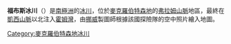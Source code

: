 '''福布斯冰川'''（{{lang-en|Forbes Glacier}}）是[[南極洲|南極洲]]的[[冰川|冰川]]，位於[[麥克羅伯特森地|麥克羅伯特森地]]的[[弗拉姆山脈|弗拉姆山脈]]地區，最終在[[凱西山脈|凱西山脈]]以北注入[[霍姆灣|霍姆灣]]，由[[挪威|挪威]]製圖師根據該國探險隊的空中照片繪入地圖。

{{coord|67|39|S|62|22|E|source:GNIS|display=title}}

{{DEFAULTSORT:Forbes Glacier}}
[[Category:麥克羅伯特森地冰川|Category:麥克羅伯特森地冰川]]


{{MacRobertsonLand-geo-stub}}